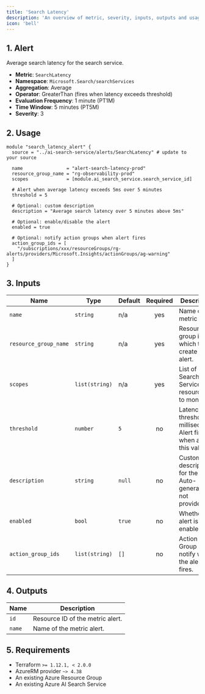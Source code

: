 ```yaml
---
title: 'Search Latency'
description: 'An overview of metric, severity, inputs, outputs and usage.'
icon: 'bell'
---
```


## 1. Alert
Average search latency for the search service.

- **Metric**: `SearchLatency`
- **Namespace**: `Microsoft.Search/searchServices`
- **Aggregation**: Average
- **Operator**: GreaterThan (fires when latency exceeds threshold)
- **Evaluation Frequency**: 1 minute (PT1M)
- **Time Window**: 5 minutes (PT5M)
- **Severity**: 3

## 2. Usage
```hcl
module "search_latency_alert" {
  source = "../ai-search-service/alerts/SearchLatency" # update to your source

  name                = "alert-search-latency-prod"
  resource_group_name = "rg-observability-prod"
  scopes              = [module.ai_search_service.search_service_id]

  # Alert when average latency exceeds 5ms over 5 minutes
  threshold = 5

  # Optional: custom description
  description = "Average search latency over 5 minutes above 5ms"

  # Optional: enable/disable the alert
  enabled = true

  # Optional: notify action groups when alert fires
  action_group_ids = [
    "/subscriptions/xxx/resourceGroups/rg-alerts/providers/Microsoft.Insights/actionGroups/ag-warning"
  ]
}
```

## 3. Inputs
| Name | Type | Default | Required | Description |
|------|------|---------|:--------:|-------------|
| `name` | `string` | n/a | yes | Name of the metric alert. |
| `resource_group_name` | `string` | n/a | yes | Resource group in which to create the alert. |
| `scopes` | `list(string)` | n/a | yes | List of Search Service resource IDs to monitor. |
| `threshold` | `number` | `5` | no | Latency threshold in milliseconds. Alert fires when above this value. |
| `description` | `string` | `null` | no | Custom description for the alert. Auto-generated if not provided. |
| `enabled` | `bool` | `true` | no | Whether the alert is enabled. |
| `action_group_ids` | `list(string)` | `[]` | no | Action Group IDs to notify when the alert fires. |

## 4. Outputs
| Name | Description |
|------|-------------|
| `id` | Resource ID of the metric alert. |
| `name` | Name of the metric alert. |

## 5. Requirements
- Terraform `>= 1.12.1, < 2.0.0`
- AzureRM provider `~> 4.38`
- An existing Azure Resource Group
- An existing Azure AI Search Service


